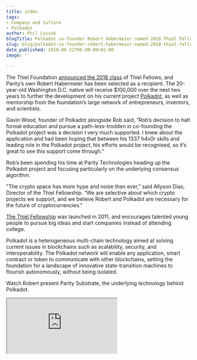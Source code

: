 ```yaml
---
title: index
tags:
- Company and Culture
- Polkadot
author: Phil Lucsok
blogTitle: Polkadot co-founder Robert Habermeier named 2018 Thiel Fellow
slug: blog/polkadot-co-founder-robert-habermeier-named-2018-thiel-fellow
date_published: 2018-06-22T06:00:00+02:00
image: ''

---
```

The Thiel Foundation [announced the 2018 class](https://www.businesswire.com/news/home/20180622005131/en/Thiel-Foundation-Announces-2018-Thiel-Fellows) of Thiel Fellows, and Parity’s own Robert Habermeier has been selected as a recipient. The 20-year-old Washington D.C. native will receive $100,000 over the next two years to further the development on his current project [Polkadot](https://polkadot.network/), as well as mentorship from the foundation’s large network of entrepreneurs, inventors, and scientists.

Gavin Wood, founder of Polkadot alongside Rob said, “Rob’s decision to halt formal education and pursue a path-less-trodden in co-founding the Polkadot project was a decision I very much supported. I knew about the application and had been hoping that between his 1337 h4x0r skills and leading role in the Polkadot project, his efforts would be recognised, so it’s great to see this support come through.”

Rob’s been spending his time at Parity Technologies heading up the Polkadot project and focusing particularly on the underlying consensus algorithm.

"The crypto space has more hype and noise than ever,” said Allyson Dias, Director of the Thiel Fellowship. “We are selective about which crypto projects we support, and we believe Robert and Polkadot are necessary for the future of cryptocurrencies."

[The Thiel Fellowship](http://thielfellowship.org/) was launched in 2011, and encourages talented young people to pursue big ideas and start companies instead of attending college.

Polkadot is a heterogeneous multi-chain technology aimed at solving current issues in blockchains such as scalability, security, and interoperability. The Polkadot network will enable any application, smart contract or token to communicate with other blockchains, setting the foundation for a landscape of innovative state-transition machines to flourish autonomously, without being isolated.

Watch Robert present Parity Substrate, the underlying technology behind Polkadot.

<iframe className="w-full h-56 my-8 sm:h-80 md:h-96" src="https://www.youtube.com/embed/q1zLHO7Lkuk" allowFullScreen></iframe>